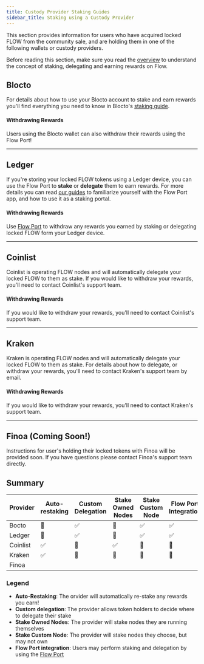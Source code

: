 ```yaml
---
title: Custody Provider Staking Guides
sidebar_title: Staking using a Custody Provider
---
```


This section provides information for users who have acquired locked FLOW from the community sale, and are holding them in one of the following wallets or custody providers.

Before reading this section, make sure you read the [overview](/staking/) to understand the concept of staking, delegating and earning rewards
on Flow.

## Blocto

For details about how to use your Blocto account to stake and earn rewards you'll
find everything you need to know in Blocto's [staking guide](https://guide.blocto.app/article/stake-flow-tokens-step-by-step-with-blocto).

#### Withdrawing Rewards

Users using the Blocto wallet can also withdraw their rewards using the Flow Port!

---

## Ledger

If you're storing your locked FLOW tokens using a Ledger device, you can use the Flow Port to **stake** or **delegate** them to earn rewards.
For more details you can read [our guides](https://docs.onflow.org/support/flow-port/) to familiarize yourself with the Flow Port app,
and how to use it as a staking portal.

#### Withdrawing Rewards

Use [Flow Port](https://port.onflow.org) to withdraw any rewards you earned by staking or delegating locked FLOW form your Ledger device.

---

## Coinlist

Coinlist is operating FLOW nodes and will automatically delegate your locked FLOW to them as stake.
If you would like to withdraw your rewards, you'll need to contact Coinlist's support team.

#### Withdrawing Rewards

If you would like to withdraw your rewards, you'll need to contact Coinlist's support team.

---

## Kraken

Kraken is operating FLOW nodes and will automatically delegate your locked FLOW to them as stake.
For details about how to delegate, or withdraw your rewards, you'll need to contact Kraken's support team by email.

#### Withdrawing Rewards

If you would like to withdraw your rewards, you'll need to contact Kraken's support team.

---

## Finoa (Coming Soon!)

Instructions for user's holding their locked tokens with Finoa will be provided soon. If you have questions please contact Finoa's support team directly.

## Summary

| Provider | Auto-restaking | Custom Delegation | Stake Owned Nodes | Stake Custom Node | Flow Port Integration |
| -------- | -------------- | ----------------- | ----------------- | ----------------- | --------------------- |
| Bocto    | 🚫             | ✅                | 🚫                | ✅                | ✅                    |
| Ledger   | 🚫             | ✅                | 🚫                | ✅                | ✅                    |
| Coinlist | ✅             | 🚫                | ✅                | 🚫                | 🚫                    |
| Kraken   | ✅             | 🚫                | 🚫                | 🚫                | 🚫                    |
| Finoa    |                |                   |                   |                   |                       |

### Legend

- **Auto-Restaking**: The orvider will automatically re-stake any rewards you earn!
- **Custom delegation**: The provider allows token holders to decide where to delegate their stake
- **Stake Owned Nodes**: The provider will stake nodes they are running themselves
- **Stake Custom Node**: The provider will stake nodes they choose, but may not own
- **Flow Port integration**: Users may perform staking and delegation by using the [Flow Port](https://port.onflow.org/)
